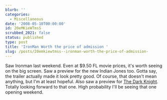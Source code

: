 ```yaml
---
blurb: ''
categories:
  - Miscellaneous
date: '2008-05-10T00:00:00'
id: 20eMKieWTmsS
scrubbed_2021: false
status: published
type: post
title: 'IronMan Worth the price of admission '
slug: /posts/20emkiewtmss--ironman-worth-the-price-of-admission-
---
```


Saw Ironman last weekend. Even at $9.50 FL movie prices, it's worth
seeing on the big screen. Saw a preview for the new Indian Jones
too. Gotta say, the trailer actually made it look pretty good. Of
course, that doesn't mean anything, but I'm at least hopeful. Also
saw a preview for
[The Dark Knight](http://thedarkknight.warnerbros.com/). Totally
looking forward to that one. High probability I'll be seeing that
one opening weekend.
